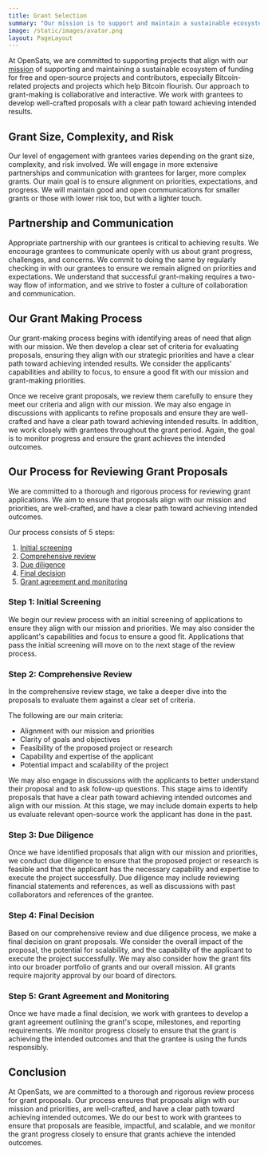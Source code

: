 ```yaml
---
title: Grant Selection
summary: "Our mission is to support and maintain a sustainable ecosystem of funding for free and open-source projects and contributors. Our focus is Bitcoin."
image: /static/images/avatar.png
layout: PageLayout
---
```


At OpenSats, we are committed to supporting projects that align with our [mission]
of supporting and maintaining a sustainable ecosystem of funding for free and
open-source projects and contributors, especially Bitcoin-related projects and
projects which help Bitcoin flourish. Our approach to grant-making is
collaborative and interactive. We work with grantees to develop well-crafted
proposals with a clear path toward achieving intended results.

## Grant Size, Complexity, and Risk

Our level of engagement with grantees varies depending on the grant size,
complexity, and risk involved. We will engage in more extensive partnerships and
communication with grantees for larger, more complex grants. Our main goal is to
ensure alignment on priorities, expectations, and progress. We will maintain
good and open communications for smaller grants or those with lower risk too,
but with a lighter touch.

## Partnership and Communication

Appropriate partnership with our grantees is critical to achieving results. We
encourage grantees to communicate openly with us about grant progress,
challenges, and concerns. We commit to doing the same by regularly checking in
with our grantees to ensure we remain aligned on priorities and expectations. We
understand that successful grant-making requires a two-way flow of information,
and we strive to foster a culture of collaboration and communication.

## Our Grant Making Process

Our grant-making process begins with identifying areas of need that align with
our mission. We then develop a clear set of criteria for evaluating proposals,
ensuring they align with our strategic priorities and have a clear path toward
achieving intended results. We consider the applicants' capabilities and ability
to focus, to ensure a good fit with our mission and grant-making priorities.

Once we receive grant proposals, we review them carefully to ensure they meet
our criteria and align with our mission. We may also engage in discussions with
applicants to refine proposals and ensure they are well-crafted and have a clear
path toward achieving intended results. In addition, we work closely with
grantees throughout the grant period. Again, the goal is to monitor progress and
ensure the grant achieves the intended outcomes.

## Our Process for Reviewing Grant Proposals

We are committed to a thorough and rigorous process for reviewing grant
applications. We aim to ensure that proposals align with
our mission and priorities, are well-crafted, and have a clear path toward
achieving intended outcomes.

Our process consists of 5 steps:

1. [Initial screening](#step-1-initial-screening)
2. [Comprehensive review](#step-2-comprehensive-review)
3. [Due diligence](#step-3-due-diligence)
4. [Final decision](#step-4-final-decision)
5. [Grant agreement and monitoring](#step-5-grant-agreement-and-monitoring)

### Step 1: Initial Screening

We begin our review process with an initial screening of applications to ensure
they align with our mission and priorities. We may also consider the applicant's
capabilities and focus to ensure a good fit. Applications that pass the initial
screening will move on to the next stage of the review process.

### Step 2: Comprehensive Review

In the comprehensive review stage, we take a deeper dive into the proposals to
evaluate them against a clear set of criteria.

The following are our main criteria:

- Alignment with our mission and priorities
- Clarity of goals and objectives
- Feasibility of the proposed project or research
- Capability and expertise of the applicant
- Potential impact and scalability of the project

We may also engage in discussions with the applicants to better understand their
proposal and to ask follow-up questions. This stage aims to identify proposals
that have a clear path toward achieving intended outcomes and align with our
mission. At this stage, we may include domain experts to help us evaluate
relevant open-source work the applicant has done in the past.

### Step 3: Due Diligence

Once we have identified proposals that align with our mission and priorities, we
conduct due diligence to ensure that the proposed project or research is
feasible and that the applicant has the necessary capability and expertise to
execute the project successfully. Due diligence may include reviewing financial
statements and references, as well as discussions with past collaborators and
references of the grantee.

### Step 4: Final Decision

Based on our comprehensive review and due diligence process, we make a final
decision on grant proposals. We consider the overall impact of the proposal, the
potential for scalability, and the capability of the applicant to execute the
project successfully. We may also consider how the grant fits into our broader
portfolio of grants and our overall mission. All grants require majority
approval by our board of directors.

### Step 5: Grant Agreement and Monitoring

Once we have made a final decision, we work with grantees to develop a grant
agreement outlining the grant's scope, milestones, and reporting requirements.
We monitor progress closely to ensure that the grant is achieving the intended
outcomes and that the grantee is using the funds responsibly.

## Conclusion

At OpenSats, we are committed to a thorough and rigorous review process for
grant proposals. Our process ensures that proposals align with our mission and
priorities, are well-crafted, and have a clear path toward achieving intended
outcomes. We do our best to work with grantees to ensure that proposals are
feasible, impactful, and scalable, and we monitor the grant progress closely to
ensure that grants achieve the intended outcomes.

[mission]: /mission
